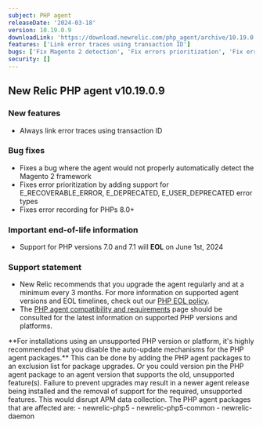 ```yaml
---
subject: PHP agent
releaseDate: '2024-03-18'
version: 10.19.0.9
downloadLink: 'https://download.newrelic.com/php_agent/archive/10.19.0.9'
features: ['Link error traces using transaction ID']
bugs: ['Fix Magento 2 detection', 'Fix errors prioritization', 'Fix error recording for PHPs 8.0+']
security: []
---
```

## New Relic PHP agent v10.19.0.9

### New features

* Always link error traces using transaction ID

### Bug fixes

* Fixes a bug where the agent would not properly automatically detect the Magento 2 framework
* Fixes error prioritization by adding support for E_RECOVERABLE_ERROR, E_DEPRECATED, E_USER_DEPRECATED error types
* Fixes error recording for PHPs 8.0+

### Important end-of-life information

* Support for PHP versions 7.0 and 7.1 will **EOL** on June 1st, 2024

### Support statement

* New Relic recommends that you upgrade the agent regularly and at a minimum every 3 months. For more information on supported agent versions and EOL timelines, check out our [PHP EOL policy](https://docs.newrelic.com/docs/apm/agents/php-agent/getting-started/php-agent-eol-policy/).
* The [PHP agent compatibility and requirements](https://docs.newrelic.com/docs/apm/agents/php-agent/getting-started/php-agent-compatibility-requirements/) page should be consulted for the latest information on supported PHP versions and platforms.

<Callout variant="important">
**For installations using an unsupported PHP version or platform, it's highly recommended that you disable the auto-update mechanisms for the PHP agent packages.** This can be done by adding the PHP agent packages to an exclusion list for package upgrades. Or you could version pin the PHP agent package to an agent version that supports the old, unsupported feature(s). Failure to prevent upgrades may result in a newer agent release being installed and the removal of support for the required, unsupported features. This would disrupt APM data collection.
The PHP agent packages that are affected are:
   - newrelic-php5
   - newrelic-php5-common
   - newrelic-daemon
</Callout>
